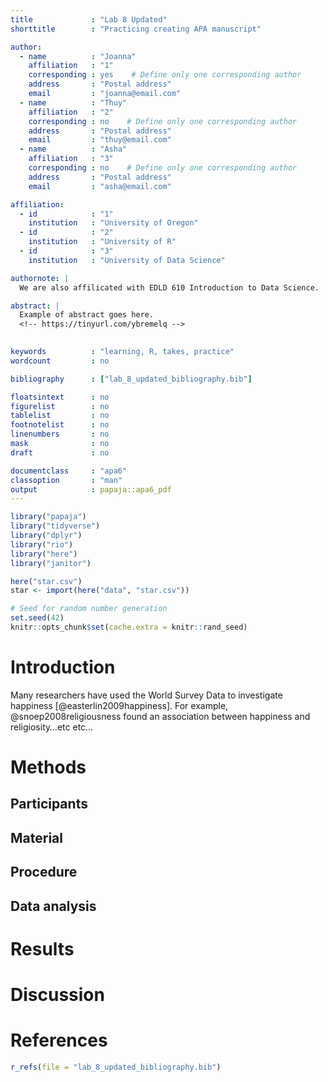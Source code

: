 ```yaml
---
title             : "Lab 8 Updated"
shorttitle        : "Practicing creating APA manuscript"

author: 
  - name          : "Joanna"
    affiliation   : "1"
    corresponding : yes    # Define only one corresponding author
    address       : "Postal address"
    email         : "joanna@email.com"
  - name          : "Thuy"
    affiliation   : "2"
    corresponding : no    # Define only one corresponding author
    address       : "Postal address"
    email         : "thuy@email.com"
  - name          : "Asha"
    affiliation   : "3"
    corresponding : no    # Define only one corresponding author
    address       : "Postal address"
    email         : "asha@email.com"

affiliation:
  - id            : "1"
    institution   : "University of Oregon"
  - id            : "2"
    institution   : "University of R"
  - id            : "3"
    institution   : "University of Data Science"

authornote: |
  We are also affilicated with EDLD 610 Introduction to Data Science.

abstract: |
  Example of abstract goes here. 
  <!-- https://tinyurl.com/ybremelq -->

  
keywords          : "learning, R, takes, practice"
wordcount         : no

bibliography      : ["lab_8_updated_bibliography.bib"]

floatsintext      : no
figurelist        : no
tablelist         : no
footnotelist      : no
linenumbers       : no
mask              : no
draft             : no

documentclass     : "apa6"
classoption       : "man"
output            : papaja::apa6_pdf
---
```


```r
library("papaja")
library("tidyverse")
library("dplyr")
library("rio")
library("here")
library("janitor")
```

```r
here("star.csv")
star <- import(here("data", "star.csv"))
```


```r
# Seed for random number generation
set.seed(42)
knitr::opts_chunk$set(cache.extra = knitr::rand_seed)
```

# Introduction 
 
Many researchers have used the World Survey Data to investigate happiness [@easterlin2009happiness]. For example, @snoep2008religiousness found an association between happiness and religiosity...etc etc... 

# Methods

## Participants

## Material

## Procedure

## Data analysis

# Results

# Discussion


\newpage

# References
```r
r_refs(file = "lab_8_updated_bibliography.bib")
```

\begingroup
\setlength{\parindent}{-0.5in}
\setlength{\leftskip}{0.5in}

<div id = "refs"></div>
\endgroup

